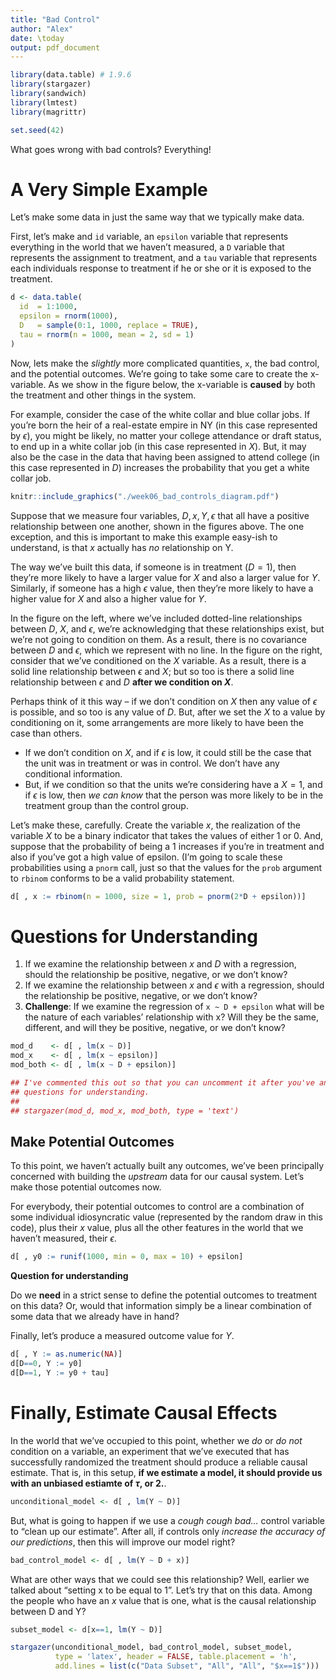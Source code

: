 ```yaml
---
title: "Bad Control"
author: "Alex"
date: \today
output: pdf_document
---
```

```r
library(data.table) # 1.9.6
library(stargazer)
library(sandwich)
library(lmtest)
library(magrittr)

set.seed(42)
```

What goes wrong with bad controls? Everything! 

# A Very Simple Example 
Let's make some data in just the same way that we typically make data.

First, let's make and `id` variable, an `epsilon` variable that represents everything in the world that we haven't measured, a `D` variable that represents the assignment to treatment, and a `tau` variable that represents each individuals response to treatment if he or she or it is exposed to the treatment. 

```r
d <- data.table(
  id  = 1:1000, 
  epsilon = rnorm(1000), 
  D   = sample(0:1, 1000, replace = TRUE),
  tau = rnorm(n = 1000, mean = 2, sd = 1)
)
``` 

Now, lets make the *slightly* more complicated quantities, `x`, the bad control, and the potential outcomes. We're going to take some care to create the x-variable. As we show in the figure below, the x-variable is **caused** by both the treatment and other things in the system. 

For example, consider the case of the white collar and blue collar jobs. If you're born the heir of a real-estate empire in NY (in this case represented by $\epsilon$), you might be likely, no matter your college attendance or draft status, to end up in a white collar job (in this case represented in $X$). But, it may also be the case in the data that having been assigned to attend college (in this case represented in $D$) increases the probability that you get a white collar job. 

```r
knitr::include_graphics("./week06_bad_controls_diagram.pdf")
```

Suppose that we measure four variables, $D, x, Y, \epsilon$ that all have a positive relationship between one another, shown in the figures above.  The one exception, and this is important to make this example easy-ish to understand, is that $x$ actually has *no* relationship on Y.

The way we've built this data, if someone is in treatment ($D=1$), then they're more likely to have a larger value for $X$ and also a larger value for $Y$. Similarly, if someone has a high $\epsilon$ value, then they're more likely to have a higher value for $X$ and also a higher value for $Y$. 

In the figure on the left, where we've included dotted-line relationships between $D$, $X$, and $\epsilon$, we're acknowledging that these relationships exist, but we're not going to condition on them. As a result, there is no covariance between $D$ and $\epsilon$, which we represent with no line. 
In the figure on the right, consider that we've conditioned on the $X$ variable. As a result, there is a solid line relationship between $\epsilon$ and $X$; but so too is there a solid line relationship between $\epsilon$ and $D$ **after we condition on $X$**. 

Perhaps think of it this way -- if we don't condition on $X$ then any value of $\epsilon$ is possible, and so too is any value of $D$. But, after we set the $X$ to a value by conditioning on it, some arrangements are more likely to have been the case than others. 

- If we don't condition on $X$, and if $\epsilon$ is low, it could still be the case that the unit was in treatment or was in control. We don't have any conditional information. 
- But, if we condition so that the units we're considering have a $X=1$, and if $\epsilon$ is low, then *we can know* that the person was more likely to be in the treatment group than the control group. 

Let's make these, carefully. Create the variable $x$, the realization of the variable $X$ to be a binary indicator that takes the values of either 1 or 0. And, suppose that the probability of being a 1 increases if you're in treatment and also if you've got a high value of epsilon. (I'm going to scale these probabilities using a `pnorm` call, just so that the values for the `prob` argument to `rbinom` conforms to be a valid probability statement.  

```r
d[ , x := rbinom(n = 1000, size = 1, prob = pnorm(2*D + epsilon))]
``` 

# Questions for Understanding 

1. If we examine the relationship between $x$ and $D$ with a regression, should the relationship be positive, negative, or we don't know? 
2. If we examine the relationship between $x$ and $\epsilon$ with a regression, should the relationship be positive, negative, or we don't know? 
3. **Challenge**: If we examine the regression of `x ~ D + epsilon` what will be the nature of each variables' relationship with x? Will they be the same, different, and will they be positive, negative, or we don't know? 

```r
mod_d    <- d[ , lm(x ~ D)]
mod_x    <- d[ , lm(x ~ epsilon)]
mod_both <- d[ , lm(x ~ D + epsilon)]

```

```r
## I've commented this out so that you can uncomment it after you've answered the
## questions for understanding.
## 
## stargazer(mod_d, mod_x, mod_both, type = 'text')
```

## Make Potential Outcomes 

To this point, we haven't actually built any outcomes, we've been principally concerned with building the *upstream* data for our causal system. Let's make those potential outcomes now. 

For everybody, their potential outcomes to control are a combination of some individual idiosyncratic value (represented by the random draw in this code), plus their $x$ value, plus all the other features in the world that we haven't measured, their $\epsilon$.

```r
d[ , y0 := runif(1000, min = 0, max = 10) + epsilon]
``` 

**Question for understanding** 

Do we **need** in a strict sense to define the potential outcomes to treatment on this data? Or, would that information simply be a linear combination of some data that we already have in hand? 

Finally, let's produce a measured outcome value for $Y$. 

```r
d[ , Y := as.numeric(NA)]
d[D==0, Y := y0]
d[D==1, Y := y0 + tau]
```

# Finally, Estimate Causal Effects 

In the world that we've occupied to this point, whether we *do* or *do not* condition on a variable, an experiment that we've executed that has successfully randomized the treatment should produce a reliable causal estimate. That is, in this setup, **if we estimate a model, it should provide us with an unbiased estiamte of $\tau$, or 2.**. 

```r
unconditional_model <- d[ , lm(Y ~ D)]
```

But, what is going to happen if we use a *cough cough bad...* control variable to "clean up our estimate". After all, if controls only *increase the accuracy of our predictions*, then this will improve our model right? 

```r
bad_control_model <- d[ , lm(Y ~ D + x)]
```


What are other ways that we could see this relationship? Well, earlier we talked about "setting x to be equal to 1". Let's try that on this data. Among the people who have an $x$ value that is one, what is the causal relationship between D and Y? 

```r
subset_model <- d[x==1, lm(Y ~ D)]
```

```r
stargazer(unconditional_model, bad_control_model, subset_model, 
          type = 'latex', header = FALSE, table.placement = 'h', 
          add.lines = list(c("Data Subset", "All", "All", "$x==1$")))
```



<!--

```r
nRows <- 1000
set.seed(2)

d <- data.table(id = 1:nRows)
setkeyv(d, cols = "id")
```

Create Potential Outcomes to control
```r
d[ , y0  := runif(min=-10, max=10, n = .N)]
``` 

Create a Treatment Effect with a mean **4**. This is the value that we're looking to recover with our estimator. 
```r
d[ , tau := rnorm(n = .N, mean = 4)]
```

Randomly Assign Treatment 
```r
d[ , D   := sample(0:1, size = .N, replace = TRUE)]
```

Create a bad control that is correlated with treatment
```r
d[ , bc  := 2 + 3 * D + rnorm(n = .N, mean = 0)]
```

And, finally, reate the observed outcomes. 
```r
d[D == 0, Y := y0 + bc]
d[D == 1, Y := y0 + bc + tau]
```



# What is the causal model we hold? 

When we are thinking about the causal model here, we're saying, "I think that the conditional expectation of Y depends on the treatment status". But, maybe I think I want to also control for the variable bc. 

In fact, we can estimate a reliable causal effect for *either* `D` on `Y`, *or* `D` on `bc`, but not the two togheter. 


First, the caual effect of `D` on `Y` in \autoref{goodModel}. 
```r
m1 <- lm(Y ~ D, data = d)
stargazer(m1, type = 'latex', label = 'goodModel', header = F)
``` 

Then, the causal effect of `D` on `bc` in \autoref{goodModelOnControl}. 

```r
m2 <- lm(bc ~ D, data = d)
stargazer(m2, type = 'latex', label = 'goodModelOnControl', header = F)
```

So does this. But what happens if we attempt to control for the `bc` indicator at the same time that we estimate the effect of `D` on `Y`? This isn't going to work-out, as we can see in \autoref{badModel} 

```r
m3 <- lm(Y ~ D + bc, data = d)
stargazer(m3, type = 'latex', label = 'badModel', header = F)
``` 

Now we're left with an under-estiamte of the causal effect of `D` on `Y`, and we've got some estimate of the effect of `bc` on `Y`. But, when we built the data, there wasn't such an effect! In fact, what is in here is the relationship between `y0` and `Y`, but through a mangled causal pipeline. 

The thing of it is, depending on the relationship between the bad control and the treatment, and the bad control and the treatment, there's *just no structured way to know* which direction the bias is going to be when you include a bad control. 

```r
stargazer(m1, m2, m3, type = 'latex', header = F)
```



I can't get this written before class Fall 2017. Let me know if you figure it out. 

# An example with Education 

What if we build an example that is a little more complicated, but that fits with a story that we believe about the world. 

Suppose that people have potential outcomes to earnings, and they are deciding whether they want to pursue a MIDS degree or not. We've been working on this one for a while.

The Dean, in her wisdom, agrees to let current students and 241 faculty run an expriment where they randomly admit people to the program. Hurrah! We can evaluate this! And we can make a causal claim. 

Suppose we have the following as a setup: 

- Some students live in Bay Area. Because wages are stupid here (so are mortages), these students are paid *on average* $25,000 more than people who do not live in the Bay Area. 
- The *true* state of the world is that graduating with a MIDS degree leads individuals to earn $50,000 more, on average, if they graduate with a MIDS degree than if they didn't. This isn't a selection effect, but instead is actually the causal effect. 
- There are some students who are *really* motivated to get that job at Pintrest. And, they think that actually have a shot at it once they're in MIDS! So, of the folks who are admitted, suppose that 25% of them move to the Bay Area. None of the people who are not admitted to MIDS move to the Bay Area. 

We could make data that is consistent with this story, right? Suppose that we have 500 students, at baseline the mean earnings for people who live in SF is \$75,000 and the mean earnings for people who do not live in SF is \$50,000. Furthermore, at baseline, 25% of the students live in SF. 

First, create baseline earnings for people. 

```r
d <- data.table(id = 1:500)
d[ , y0 := rnorm(.N, mean = 50000, 10000)]
d[ , lives_in_sf_before := sample(c(0,1), size = .N, replace = TRUE, prob = c(0.75, 0.25))]

d[ , y0 := y0 + lives_in_sf_before * rnorm(.N, 25000, 10000)]
```

Then, randomly assign people to receive the MIDS admission. 

```r
d[ , MIDS_admission := sample(c(0,1), size = .N, replace = TRUE)]
```

For the people who are admitted to MIDS and don't live in Bay Area, suppose the hardest working among them move to the Bay Area (and in doing so, they earn \$25,000 more just because wages are crazy). They the folks who just *needed to catch a break!*

```r
d[lives_in_sf_before == 1, lives_in_sf_after := 1]
d[lives_in_sf_before == 0 & MIDS_admission == 0, lives_in_sf_after := 0]
d[lives_in_sf_before == 0 & MIDS_admission == 1, lives_in_sf_after := sample(c(0,1), size = .N, prob = c(0.75, 0.25), replace = TRUE)]
#d[lives_in_sf_before == 0 & MIDS_admission == 1][y0 < quantile(y0, probs = 0.25),
#  lives_in_sf_after := 1 ]
``` 

Did that seem to work? Yes. 

```r
d[ , table(lives_in_sf_before, lives_in_sf_after)]
```

Make the after MIDS earnings data. 

```r
d[MIDS_admission == 0, Y := y0]
d[MIDS_admission == 1 & lives_in_sf_before == 1, Y := y0 + rnorm(.N, 50000, 10000)]
d[MIDS_admission == 1 & lives_in_sf_before == 0 & lives_in_sf_after == 1, 
  Y := y0 + rnorm(.N, 50000, 10000) + rnorm(.N, 25000, 10000)]
d[MIDS_admission == 1 & lives_in_sf_before == 0 & lives_in_sf_after == 0, 
  Y := y0 +  rnorm(.N, 50000, 10000)]
```

```r
mod1 <- d[ , lm(Y ~ MIDS_admission)]
mod2 <- d[ , lm(Y ~ MIDS_admission + lives_in_sf_before)]
mod3 <- d[ , lm(Y ~ MIDS_admission + lives_in_sf_after)]

stargazer(mod1, mod2, mod3, type = 'text')
```











```r
## The people who newly have moved to SF now also get the SF pay-bump. 
## People who newly moved to SF now get the SF bump, and the MIDS bump
d[lives_in_sf_before == 0 & lives_in_sf_after == 1, 
  y0 :=  y0 + rnorm(.N, 25000, 10000) + rnorm(.N, 50000, 10000)]

## For the people who didn't move, they get the treatment effect 
d[lives_in_sf_before == 0 & lives_in_sf_after == 0, 
  y1 := y0 + rnorm(.N, 50000, 10000)]

## And for the people who already lived in SF, they get the treatmetn effect 
d[lives_in_sf_before == 1, 
  y1 := y0 + rnorm(.N, 50000, 10000)]

## For everyone, if they were to be admitted to MIDS, they would realize 
## a $50,000 increase

## d[ , y1 := y0 + rnorm(.N, 50000, 10000)]
```

```r
## The people who newly have moved to SF now also get the SF pay-bump. 
## People who newly moved to SF now get the SF bump
d[lives_in_sf_before == 0 & lives_in_sf_after == 1, 
  y0 :=  y0 + rnorm(.N, 25000, 10000)]

d[ , y1 := y0 + rnorm(.N, 50000, 10000)]

## For the people who didn't move, they get the treatment effect 
##d[lives_in_sf_before == 0 & lives_in_sf_after == 0, 
##  y1 := y0 + rnorm(.N, 50000, 10000)]

## And for the people who already lived in SF, they get the treatmetn effect 
##d[lives_in_sf_before == 1, 
##  y1 := y0 + rnorm(.N, 50000, 10000)]

## For everyone, if they were to be admitted to MIDS, they would realize 
## a $50,000 increase

## d[ , y1 := y0 + rnorm(.N, 50000, 10000)]
```


Then, the last thing is just to reveal these potential outcomes. 

```r
d[ , Y := ifelse(MIDS_admission == 1, y1, y0)]
```

```r
mod1 <- d[ , lm(Y ~ MIDS_admission)]
mod2 <- d[ , lm(Y ~ MIDS_admission + lives_in_sf_before)]
mod3 <- d[ , lm(Y ~ MIDS_admission + lives_in_sf_after)]
```
```r
stargazer(mod1, mod2, mod3, type = 'text')
```



## People who didn't move to SF as a result of MIDS_admission just get 
## the MIDS bump 
d[lives_in_sf_before == 0 & lives_in_sf_after == 0, 
  y1 := y0 + rnorm(.N, 50000, 10000)]
## People who already live in SF get the MIDS bump. 
d[lives_in_sf_before == 1 & MIDS_admission == 1, 
  y1 := y0 + rnorm(.N, 50000, 10000)]



## People who didn't get admitted to MIDS just show their potential outcomes
## to control 

d[MIDS_admission == 0, Y := y0]
``` 

Phew! That's a lot of data to have made! 

```r
mod <- d[ , lm(Y ~ MIDS_admission)]
summary(mod)
```
```r
mod2 <- d[ , lm(Y ~ MIDS_admission + lives_in_sf_before)]
summary(mod2)
``` 
```r
mod3 <- d[ , lm(Y ~ MIDS_admission + lives_in_sf_after)]
summary(mod3)
```
  
--> 
